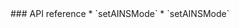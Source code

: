 <PlatformWrapper platform="unity">
### API reference
<ProductWrapper notAllowed='voice-calling'>
  * <Link to = "{{global.API_REF_UNITY_ROOT}}/class_irtcengine.html#api_irtcengine_setainsmode">`setAINSMode`</Link>
</ProductWrapper>
<ProductWrapper product='voice-calling'>
  * <Link to = "{{global.API_REF_UNITY_ROOT_VOICE_SDK}}/class_irtcengine.html#api_irtcengine_setainsmode">`setAINSMode`</Link>
</ProductWrapper>
</PlatformWrapper>